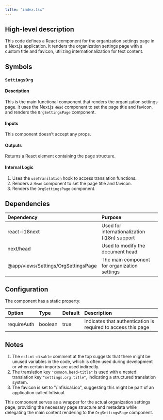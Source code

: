 ```yaml
---
title: "index.tsx"
---
```


## High-level description
This code defines a React component for the organization settings page in a Next.js application. It renders the organization settings page with a custom title and favicon, utilizing internationalization for text content.

## Symbols

### `SettingsOrg`
#### Description
This is the main functional component that renders the organization settings page. It uses the Next.js `Head` component to set the page title and favicon, and renders the `OrgSettingsPage` component.

#### Inputs
This component doesn't accept any props.

#### Outputs
Returns a React element containing the page structure.

#### Internal Logic
1. Uses the `useTranslation` hook to access translation functions.
2. Renders a `Head` component to set the page title and favicon.
3. Renders the `OrgSettingsPage` component.

## Dependencies
| Dependency | Purpose |
|:-----------|:--------|
| react-i18next | Used for internationalization (i18n) support |
| next/head | Used to modify the document head |
| @app/views/Settings/OrgSettingsPage | The main component for organization settings |

## Configuration
The component has a static property:

| Option | Type | Default | Description |
|:-------|:-----|:--------|:------------|
| requireAuth | boolean | true | Indicates that authentication is required to access this page |

## Notes
1. The `eslint-disable` comment at the top suggests that there might be unused variables in the code, which is often used during development or when certain imports are used indirectly.
2. The translation key `"common.head-title"` is used with a nested translation key `"settings.org.title"`, indicating a structured translation system.
3. The favicon is set to "/infisical.ico", suggesting this might be part of an application called Infisical.

This component serves as a wrapper for the actual organization settings page, providing the necessary page structure and metadata while delegating the main content rendering to the `OrgSettingsPage` component.